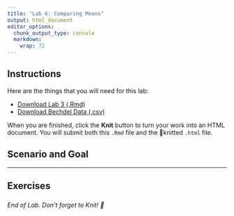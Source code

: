```yaml
---
title: "Lab 6: Comparing Means"
output: html_document
editor_options: 
  chunk_output_type: console
  markdown: 
    wrap: 72
---
```


## Instructions

Here are the things that you will need for this lab:

-   <a href="/files/_lab-rmd/lab-3_describe-viz.Rmd" download="lab-3_describe-viz.Rmd">Download
    Lab 3 (.Rmd)</a>
-   <a href="/files/data/bechdel.csv" download="bechdel.csv">Download
    Bechdel Data (.csv)</a>

When you are finished, click the **Knit** button to turn your work into
an HTML document. You will submit both this `.Rmd` file and the
🧶knitted `.html` file.

## Scenario and Goal

------------------------------------------------------------------------

## Exercises

### 

*End of Lab. Don't forget to Knit! 🧶*
